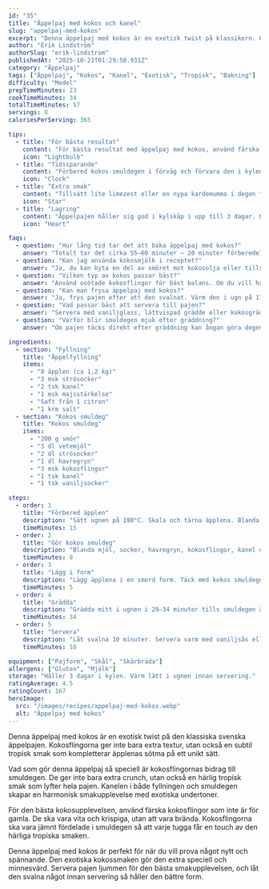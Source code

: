 ```yaml
---
id: "35"
title: "Äppelpaj med kokos och kanel"
slug: "appelpaj-med-kokos"
excerpt: "Denna äppelpaj med kokos är en exotisk twist på klassikern. Kokosflingorna ger en subtil tropisk smak."
author: "Erik Lindström"
authorSlug: "erik-lindstrom"
publishedAt: "2025-10-21T01:29:58.931Z"
category: "Äppelpaj"
tags: ["Äppelpaj", "Kokos", "Kanel", "Exotisk", "Tropisk", "Bakning"]
difficulty: "Medel"
prepTimeMinutes: 23
cookTimeMinutes: 34
totalTimeMinutes: 57
servings: 8
caloriesPerServing: 365

tips:
  - title: "För bästa resultat"
    content: "För bästa resultat med äppelpaj med kokos, använd färska kokosflingor och nyplockade äpplen med syrlig ton. Det ger en balanserad smak där kokosens tropiska sötma möter äpplets friskhet perfekt."
    icon: "Lightbulb"
  - title: "Tidssparande"
    content: "Förbered kokos-smuldegen i förväg och förvara den i kylen i upp till 2 dagar. Då går det snabbt att montera och grädda pajen när du vill bjuda på något gott."
    icon: "Clock"
  - title: "Extra smak"
    content: "Tillsätt lite limezest eller en nypa kardemumma i degen för en extra frisk och aromatisk ton. En klick kokosgrädde vid servering gör smaken ännu mer tropisk och lyxig."
    icon: "Star"
  - title: "Lagring"
    content: "Äppelpajen håller sig god i kylskåp i upp till 3 dagar. För att få tillbaka den knäckiga kokosytan, värm den i ugn vid 160°C i cirka 10 minuter innan servering."
    icon: "Heart"

faqs:
  - question: "Hur lång tid tar det att baka äppelpaj med kokos?"
    answer: "Totalt tar det cirka 55–60 minuter – 20 minuter förberedelse och 35 minuter i ugnen. En snabb och lyxig dessert för alla tillfällen!"
  - question: "Kan jag använda kokosmjölk i receptet?"
    answer: "Ja, du kan byta en del av smöret mot kokosolja eller tillsätta 1–2 msk kokosmjölk i degen för mer tropisk smak."
  - question: "Vilken typ av kokos passar bäst?"
    answer: "Använd osötade kokosflingor för bäst balans. Om du vill ha sötare paj kan du använda lätt sötade flingor, men minska sockermängden något."
  - question: "Kan man frysa äppelpaj med kokos?"
    answer: "Ja, frys pajen efter att den svalnat. Värm den i ugn på 175°C i cirka 10 minuter innan servering för att återfå den frasiga ytan."
  - question: "Vad passar bäst att servera till pajen?"
    answer: "Servera med vaniljglass, lättvispad grädde eller kokosgrädde. De milda smakerna lyfter kokostonen och gör pajen ännu mer läcker."
  - question: "Varför blir smuldegen mjuk efter gräddning?"
    answer: "Om pajen täcks direkt efter gräddning kan ångan göra degen mjuk. Låt den svalna utan lock så bevaras den härliga kokoskonsistensen."

ingredients:
  - section: "Fyllning"
    title: "Äppelfyllning"
    items:
      - "8 äpplen (ca 1,2 kg)"
      - "3 msk strösocker"
      - "2 tsk kanel"
      - "1 msk majsstärkelse"
      - "Saft från 1 citron"
      - "1 krm salt"
  - section: "Kokos smuldeg"
    title: "Kokos smuldeg"
    items:
      - "200 g smör"
      - "3 dl vetemjöl"
      - "2 dl strösocker"
      - "1 dl havregryn"
      - "3 msk kokosflingor"
      - "1 tsk kanel"
      - "1 tsk vaniljsocker"

steps:
  - order: 1
    title: "Förbered äpplen"
    description: "Sätt ugnen på 190°C. Skala och tärna äpplena. Blanda med socker, kanel, majsstärkelse, citronsaft och salt."
    timeMinutes: 15
  - order: 2
    title: "Gör kokos smuldeg"
    description: "Blanda mjöl, socker, havregryn, kokosflingor, kanel och vaniljsocker. Nyp i smöret försiktigt."
    timeMinutes: 8
  - order: 3
    title: "Lägg i form"
    description: "Lägg äpplena i en smord form. Täck med kokos smuldegen så att allt är täckt."
    timeMinutes: 5
  - order: 4
    title: "Grädda"
    description: "Grädda mitt i ugnen i 29–34 minuter tills smuldegen är gyllenbrun och pajen bubblande."
    timeMinutes: 34
  - order: 5
    title: "Servera"
    description: "Låt svalna 10 minuter. Servera varm med vaniljsås eller glass."
    timeMinutes: 10

equipment: ["Pajform", "Skål", "Skärbräda"]
allergens: ["Gluten", "Mjölk"]
storage: "Håller 3 dagar i kylen. Värm lätt i ugnen innan servering."
ratingAverage: 4.5
ratingCount: 167
heroImage:
  src: "/images/recipes/appelpaj-med-kokos.webp"
  alt: "Äppelpaj med kokos"
---
```


Denna äppelpaj med kokos är en exotisk twist på den klassiska svenska äppelpajen. Kokosflingorna ger inte bara extra textur, utan också en subtil tropisk smak som kompletterar äpplenas sötma på ett unikt sätt.

Vad som gör denna äppelpaj så speciell är kokosflingornas bidrag till smuldegen. De ger inte bara extra crunch, utan också en härlig tropisk smak som lyfter hela pajen. Kanelen i både fyllningen och smuldegen skapar en harmonisk smakupplevelse med exotiska undertoner.

För den bästa kokosupplevelsen, använd färska kokosflingor som inte är för gamla. De ska vara vita och krispiga, utan att vara brända. Kokosflingorna ska vara jämnt fördelade i smuldegen så att varje tugga får en touch av den härliga tropiska smaken.

Denna äppelpaj med kokos är perfekt för när du vill prova något nytt och spännande. Den exotiska kokossmaken gör den extra speciell och minnesvärd. Servera pajen ljummen för den bästa smakupplevelsen, och låt den svalna något innan servering så håller den bättre form.
